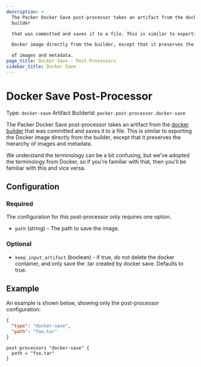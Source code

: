 ```yaml
---
description: >
  The Packer Docker Save post-processor takes an artifact from the docker
  builder

  that was committed and saves it to a file. This is similar to exporting the

  Docker image directly from the builder, except that it preserves the hierarchy

  of images and metadata.
page_title: Docker Save - Post-Processors
sidebar_title: Docker Save
---
```


# Docker Save Post-Processor

Type: `docker-save`
Artifact BuilderId: `packer.post-processor.docker-save`

The Packer Docker Save post-processor takes an artifact from the [docker
builder](/docs/builders/docker) that was committed and saves it to a file.
This is similar to exporting the Docker image directly from the builder, except
that it preserves the hierarchy of images and metadata.

We understand the terminology can be a bit confusing, but we've adopted the
terminology from Docker, so if you're familiar with that, then you'll be
familiar with this and vice versa.

## Configuration

### Required

The configuration for this post-processor only requires one option.

- `path` (string) - The path to save the image.

### Optional

- `keep_input_artifact` (boolean) - if true, do not delete the docker
  container, and only save the .tar created by docker save. Defaults to true.

## Example

An example is shown below, showing only the post-processor configuration:

<Tabs>
<Tab heading="JSON">

```json
{
  "type": "docker-save",
  "path": "foo.tar"
}
```
</Tab>

<Tab heading="HCL2">

```hcl
post-processors "docker-save" {
  path = "foo.tar"
}
```
</Tab>
</Tabs>

